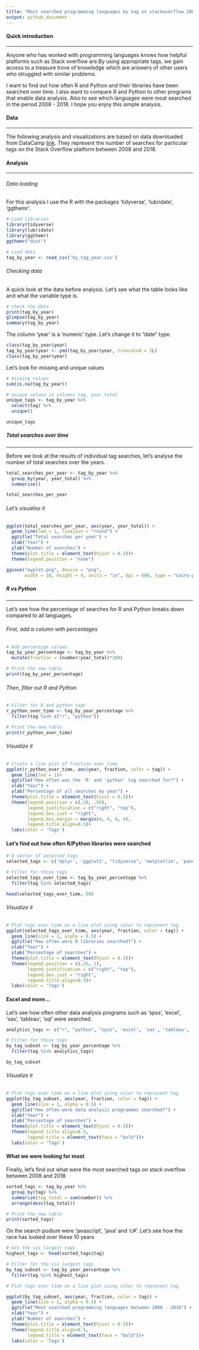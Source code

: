 ---
title: "Most searched programming languages by tag on stackoverflow 2004-2018"
output: github_document
---

#### **Quick introduction**
____________________________________________________________________________________________________________________________________________

Anyone who has worked with programming languages knows how helpful platforms such as Stack overflow are.By using appropriate tags, we gain access to a treasure trove of knowledge which are answers of other users who struggled with similar problems.

I want to find out how often R and Python and their libraries have been searched over time. I also want to compare R and Python to other programs that enable data analysis. Also to see which languages were most searched in the period 2008 - 2018.
I hope you enjoy this simple analysis. 


#### **Data**
____________________________________________________________________________________________________________________________________________
The following analysis and visualizations are based on data downloaded from DataCamp [link](https://projects.datacamp.com/projects/435). They represent the number of searches for particular tags on the Stack Overflow platform between 2008 and 2018. 


#### **Analysis**
____________________________________________________________________________________________________________________________________________

###### Data loading

For this analysis I use the R with the packages 'tidyverse', 'lubridate', 'ggthemr'.

```{r message=FALSE, warning=FALSE, include=TRUE}
# Load libraries
library(tidyverse)
library(lubridate)
library(ggthemr)
ggthemr("dust")
```


```{r message=FALSE, warning=FALSE, include=TRUE}
# Load data
tag_by_year <- read_csv('by_tag_year.csv')

```

###### Checking data

A quick look at the data before analysis. Let's see what the table looks like and what the variable type is. 

```{r}
# check the data
print(tag_by_year)
glimpse(tag_by_year)
summary(tag_by_year)
```

The column 'year' is a 'numeric' type. Let's change it to "date" type.

```{r}
class(tag_by_year$year)
tag_by_year$year <- ymd(tag_by_year$year, truncated = 2L)
class(tag_by_year$year)

```



Let's look for missing and unique values

```{r}
# missing values 
sum(is.na(tag_by_year))

# unique values in columns tag, year_total
unique_tags <- tag_by_year %>% 
  select(tag) %>% 
  unique()

unique_tags
```

##### **Total searches over time**
____________________________________________________________________________________________________________________________________________

Before we look at the results of individual tag searches, let's analyse the number of total searches over the years. 

```{r message=FALSE, warning=FALSE, include=TRUE}
total_searches_per_year <- tag_by_year %>% 
  group_by(year, year_total) %>% 
  summarise()

total_searches_per_year
```

###### Let's visualise it

```{r}
ggplot(total_searches_per_year, aes(year, year_total)) +
  geom_line(lwd = 1, linejoin = "round") +
  ggtitle("Total searches per year") +
  xlab("Year") +
  ylab("Number of searches") +
  theme(plot.title = element_text(hjust = 0.5))+
  theme(legend.position = "none")

ggsave("myplot.png", device = "png",
       width = 10, height = 4, units = "in", dpi = 600, type = "cairo-png")
```

##### **R vs Python**
____________________________________________________________________________________________________________________________________________
Let's see how the percentage of searches for R and Python breaks down compared to all languages.

###### First, add a column with percentages

```{r}
# Add percentage column
tag_by_year_percentage <- tag_by_year %>%
  mutate(fraction = (number/year_total)*100)

# Print the new table
print(tag_by_year_percentage)
```

###### Then, filter out R and Python
```{r}
# Filter for R and python tags
r_python_over_time <- tag_by_year_percentage %>%
  filter(tag %in% c("r", "python"))

# Print the new table
print(r_python_over_time)
```

###### Visualize it

```{r}
# Create a line plot of fraction over time
ggplot(r_python_over_time, aes(year, fraction, color = tag)) +
  geom_line(lwd = 1)+
  ggtitle("How often was the 'R' and 'python' tag searched for?") +
  xlab("Year") +
  ylab("Percentage of all searches by year") +
  theme(plot.title = element_text(hjust = 0.5))+
  theme(legend.position = c(.20, .95),
        legend.justification = c("right", "top"),
        legend.box.just = "right",
        legend.box.margin = margin(4, 4, 4, 4),
        legend.title.align=0.5)+
  labs(color = 'Tags')
```

#### **Let's find out how often R/Python libraries were searched**

```{r}
# A vector of selected tags 
selected_tags <- c('dplyr', 'ggplot2', "tidyverse", 'matplotlib', 'pandas', 'numpy')

# Filter for those tags
selected_tags_over_time <- tag_by_year_percentage %>%
  filter(tag %in% selected_tags)

head(selected_tags_over_time, 50)
```

###### Visualize it

```{r}
# Plot tags over time on a line plot using color to represent tag
ggplot(selected_tags_over_time, aes(year, fraction, color = tag)) +
  geom_line(size = 1, alpha = 0.5) +
  ggtitle("How often were R libraries searched?") +
  xlab("Year") +
  ylab("Percentage of searches") +
  theme(plot.title = element_text(hjust = 0.5))+
  theme(legend.position = c(.25, 1),
        legend.justification = c("right", "top"),
        legend.box.just = "right",
        legend.title.align=0.5)+
  labs(color = 'Tags')
```

#### **Excel and more...**

Let's see how often other data analysis programs such as 'spss', 'excel', 'sas', 'tableau', 'sql' were searched.

```{r}
analytisc_tags <- c("r", "python", "spss", 'excel', 'sas', 'tableau', 'sql')

# Filter for those tags
by_tag_subset <- tag_by_year_percentage %>%
  filter(tag %in% analytisc_tags)

by_tag_subset
```

###### Visualize it
```{r}
# Plot tags over time on a line plot using color to represent tag
ggplot(by_tag_subset, aes(year, fraction, color = tag)) +
  geom_line(size = 1, alpha = 0.5) +
  ggtitle("How often were data analysis programmes searched?") +
  xlab("Year") +
  ylab("Percentage of searches") +
  theme(plot.title = element_text(hjust = 0.5))+
  theme(legend.title.align=0.5,
        legend.title = element_text(face = "bold"))+
  labs(color = 'Tags')
```

#### **What we were looking for most**

Finally, let's find out what were the most searched tags on stack overflow between 2008 and 2018

```{r}
sorted_tags <- tag_by_year %>%
  group_by(tag) %>%
  summarize(tag_total = sum(number)) %>%
  arrange(desc(tag_total))

# Print the new table
print(sorted_tags)
```

On the search podium were 'javascript', 'java' and 'c#'. Let's see how the race has looked over these 10 years

```{r}
# Get the six largest tags
highest_tags <- head(sorted_tags$tag)

# Filter for the six largest tags
by_tag_subset <- tag_by_year_percentage %>%
  filter(tag %in% highest_tags)

# Plot tags over time on a line plot using color to represent tag

ggplot(by_tag_subset, aes(year, fraction, color = tag)) +
  geom_line(size = 1, alpha = 0.5) +
  ggtitle("Most searched programming languages between 2008 - 2018") +
  xlab("Year") +
  ylab("Number of searches") +
  theme(plot.title = element_text(hjust = 0.5))+
  theme(legend.title.align=0.5,
        legend.title = element_text(face = "bold"))+
  labs(color = 'Tags')


```


